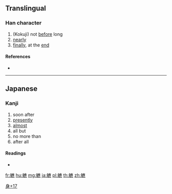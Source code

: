 {{character info/new}}
==Translingual==

===Han character===
{{Han char|rn=158|rad=身|as=17|sn=24|four=|canj=HHIOP}}

# (Kokuji) not [[before]] long
# [[nearly]]
# [[finally]], at the [[end]]

====References====
* {{Han ref|kx=1238.271|dkj=38167|dj=1712.310|hdz=63814.181|uh=8EC8|ud=36552}}

----

==Japanese==

===Kanji===
{{ja-kanji|grade=|rs=身17}}

# soon after
# [[presently]]
# [[almost]]
# all but
# no more than
# after all

====Readings====
* {{ja-readings|on=|kun=[[やがて]] (yagate)}}

[[Category:Japanese-only CJKV Characters|身+17]]

[[fr:軈]]
[[hu:軈]]
[[mg:軈]]
[[ja:軈]]
[[pl:軈]]
[[th:軈]]
[[zh:軈]]